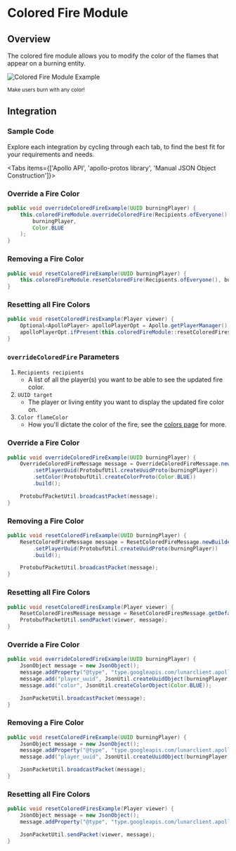 
# Colored Fire Module

## Overview

The colored fire module allows you to modify the color of the flames that appear on a burning entity.

![Colored Fire Module Example](https://i.imgur.com/Ou4kiYE.png#center)

<div style={{ textAlign: "center" }}>
    <small>Make users burn with any color!</small>
</div>

## Integration

### Sample Code
Explore each integration by cycling through each tab, to find the best fit for your requirements and needs.

<Tabs items={['Apollo API', 'apollo-protos library', 'Manual JSON Object Construction']}>

<Tab>

### Override a Fire Color

```java
public void overrideColoredFireExample(UUID burningPlayer) {
    this.coloredFireModule.overrideColoredFire(Recipients.ofEveryone(),
        burningPlayer,
        Color.BLUE
    );
}
```

### Removing a Fire Color

```java
public void resetColoredFireExample(UUID burningPlayer) {
    this.coloredFireModule.resetColoredFire(Recipients.ofEveryone(), burningPlayer);
}
```

### Resetting all Fire Colors

```java
public void resetColoredFiresExample(Player viewer) {
    Optional<ApolloPlayer> apolloPlayerOpt = Apollo.getPlayerManager().getPlayer(viewer.getUniqueId());
    apolloPlayerOpt.ifPresent(this.coloredFireModule::resetColoredFires);
}
```

### `overrideColoredFire` Parameters

1. `Recipients recipients`
   - A list of all the player(s) you want to be able to see the updated fire color.
2. `UUID target`
   - The player or living entity you want to display the updated fire color on.
3. `Color flameColor`
   - How you'll dictate the color of the fire, see the [colors page](/apollo/developers/utilities/colors) for more.

</Tab>

<Tab>

### Override a Fire Color

```java
public void overrideColoredFireExample(UUID burningPlayer) {
    OverrideColoredFireMessage message = OverrideColoredFireMessage.newBuilder()
        .setPlayerUuid(ProtobufUtil.createUuidProto(burningPlayer))
        .setColor(ProtobufUtil.createColorProto(Color.BLUE))
        .build();

    ProtobufPacketUtil.broadcastPacket(message);
}
```

### Removing a Fire Color

```java
public void resetColoredFireExample(UUID burningPlayer) {
    ResetColoredFireMessage message = ResetColoredFireMessage.newBuilder()
        .setPlayerUuid(ProtobufUtil.createUuidProto(burningPlayer))
        .build();

    ProtobufPacketUtil.broadcastPacket(message);
}
```

### Resetting all Fire Colors

```java
public void resetColoredFiresExample(Player viewer) {
    ResetColoredFiresMessage message = ResetColoredFiresMessage.getDefaultInstance();
    ProtobufPacketUtil.sendPacket(viewer, message);
}
```

</Tab>

<Tab>

### Override a Fire Color

```java
public void overrideColoredFireExample(UUID burningPlayer) {
    JsonObject message = new JsonObject();
    message.addProperty("@type", "type.googleapis.com/lunarclient.apollo.coloredfire.v1.OverrideColoredFireMessage");
    message.add("player_uuid", JsonUtil.createUuidObject(burningPlayer));
    message.add("color", JsonUtil.createColorObject(Color.BLUE));

    JsonPacketUtil.broadcastPacket(message);
}
```

### Removing a Fire Color

```java
public void resetColoredFireExample(UUID burningPlayer) {
    JsonObject message = new JsonObject();
    message.addProperty("@type", "type.googleapis.com/lunarclient.apollo.coloredfire.v1.ResetColoredFireMessage");
    message.add("player_uuid", JsonUtil.createUuidObject(burningPlayer));

    JsonPacketUtil.broadcastPacket(message);
}
```

### Resetting all Fire Colors

```java
public void resetColoredFiresExample(Player viewer) {
    JsonObject message = new JsonObject();
    message.addProperty("@type", "type.googleapis.com/lunarclient.apollo.coloredfire.v1.ResetColoredFiresMessage");

    JsonPacketUtil.sendPacket(viewer, message);
}
```

</Tab>

</Tabs>
